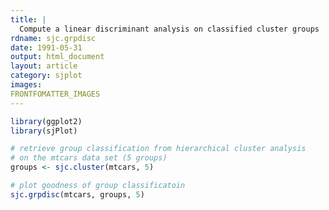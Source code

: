 ```yaml
---
title: |
  Compute a linear discriminant analysis on classified cluster groups
rdname: sjc.grpdisc
date: 1991-05-31
output: html_document
layout: article
category: sjplot
images:
FRONTFOMATTER_IMAGES
---
```


```r
library(ggplot2)
library(sjPlot)
```

```r

# retrieve group classification from hierarchical cluster analysis
# on the mtcars data set (5 groups)
groups <- sjc.cluster(mtcars, 5)

# plot goodness of group classificatoin
sjc.grpdisc(mtcars, groups, 5)



```